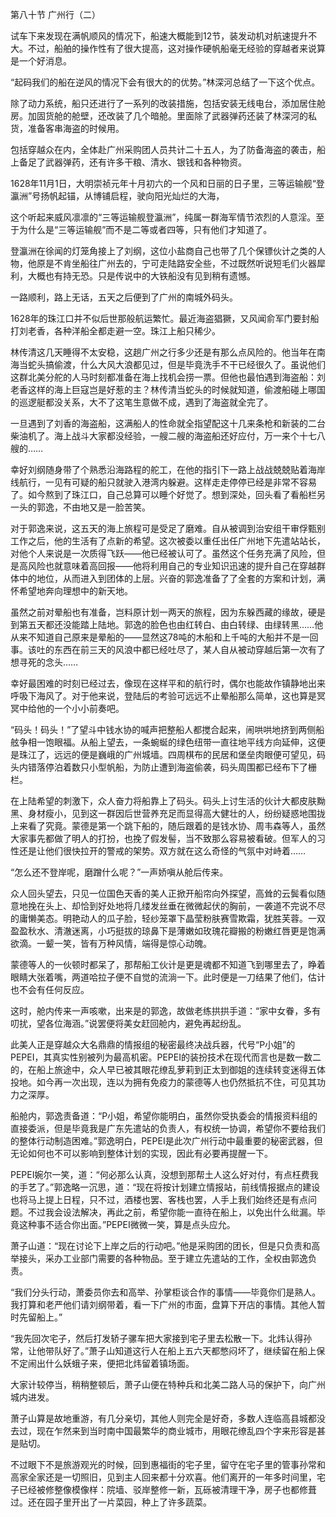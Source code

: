 

第八十节 广州行（二）

试车下来发现在满帆顺风的情况下，船速大概能到12节，装发动机对航速提升不大。不过，船舶的操作性有了很大提高，这对操作硬帆船毫无经验的穿越者来说算是一个好消息。

“起码我们的船在逆风的情况下会有很大的的优势。”林深河总结了一下这个优点。

除了动力系统，船只还进行了一系列的改装措施，包括安装无线电台，添加居住舱房。加固货舱的舱壁，还改装了几个暗舱。里面除了武器弹药还装了林深河的私货，准备客串海盗的时候用。

包括穿越众在内，全体赴广州采购团人员共计二十五人，为了防备海盗的袭击，船上备足了武器弹药，还有许多干粮、清水、银钱和各种物资。

1628年11月1日，大明崇祯元年十月初六的一个风和日丽的日子里，三等运输舰“登瀛洲”号扬帆起锚，从博铺启程，驶向阳光灿烂的大海，

这个听起来威风凛凛的“三等运输舰登瀛洲”，纯属一群海军情节浓烈的人意淫。至于为什么是“三等运输舰”而不是二等或者四等，只有他们才知道了。

登瀛洲在徐闻的灯笼角接上了刘纲，这位小盐商自己也带了几个保镖伙计之类的人物，他原是不肯坐船往广州去的，宁可走陆路安全些，不过既然听说短毛们火器犀利，大概也有持无恐。只是传说中的大铁船没有见到稍有遗憾。

一路顺利，路上无话，五天之后便到了广州的南城外码头。

1628年的珠江口并不似后世那般航运繁忙。最近海盗猖獗，又风闻俞军门要封船打刘老香，各种洋船全都走避一空。珠江上船只稀少。

林传清这几天睡得不太安稳，这趟广州之行多少还是有那么点风险的。他当年在南海当蛇头搞偷渡，什么大风大浪都见过，但是毕竟洗手不干已经很久了。虽说他们这群北美分舵的人马时刻都准备在海上找机会捞一票。但他也最怕遇到海盗船：刘老香这样的海上巨寇岂是好惹的主？林传清当蛇头的时候就知道，偷渡船碰上哪国的巡逻艇都没关系，大不了这笔生意做不成，遇到了海盗就全完了。

一旦遇到了刘香的海盗船，这满船人的性命就全指望配这十几来条枪和新装的二台柴油机了。海上战斗大家都没经验，一艘二艘的海盗船还好应付，万一来个十七八艘的……

幸好刘纲随身带了个熟悉沿海路程的舵工，在他的指引下一路上战战兢兢贴着海岸线航行，一见有可疑的船只就驶入港湾内躲避。这样走走停停已经是非常不容易了。如今熬到了珠江口，自己总算可以睡个好觉了。想到深处，回头看了看船栏另一头的郭逸，不由地又是一脸苦笑。

对于郭逸来说，这五天的海上旅程可是受足了磨难。自从被调到治安组干审俘甄别工作之后，他的生活有了点新的希望。这次被委以重任出任广州地下先遣站站长，对他个人来说是一次质得飞跃――他已经被认可了。虽然这个任务充满了风险，但是高风险也就意味着高回报――他将利用自己的专业知识迅速的提升自己在穿越群体中的地位，从而进入到团体的上层。兴奋的郭逸准备了了全套的方案和计划，满怀希望地奔向理想中的新天地。

虽然之前对晕船也有准备，岂料原计划一两天的旅程，因为东躲西藏的缘故，硬是到第五天都还没能踏上陆地。郭逸的脸色也由红转白、由白转绿、由绿转黑……他从来不知道自己原来是晕船的――显然这78吨的木船和上千吨的大船并不是一回事。该吐的东西在前三天的风浪中都已经吐尽了，某人自从被动穿越后第一次有了想寻死的念头……

幸好最困难的时刻已经过去，像现在这样平和的航行时，偶尔也能故作镇静地出来呼吸下海风了。对于他来说，登陆后的考验可远远不止晕船那么简单，这也算是冥冥中给他的一个小小前奏吧。

“码头！码头！”了望斗中钱水协的喊声把整船人都搅合起来，闹哄哄地挤到两侧船舷争相一饱眼福。从船上望去，一条蜿蜒的绿色纽带一直往地平线方向延伸，这便是珠江了，远远的便是巍峨的广州城墙。四周棋布的民居和堡垒肉眼便可望见，码头内错落停泊着数只小型帆船，为防止遭到海盗偷袭，码头周围都已经布下了栅栏。

在上陆希望的刺激下，众人奋力将船靠上了码头。码头上讨生活的伙计大都皮肤黝黑、身材瘦小，见到这一群因后世营养充足而显得高大健壮的人，纷纷疑惑地围拢上来看了究竟。蒙德是第一个跳下船的，随后跟着的是钱水协、周韦森等人，虽然大家事先都做了明人的打扮，也挽了假发髻，当不致那么容易被看破。但军人的习性还是让他们很快拉开的警戒的架势。双方就在这么奇怪的气氛中对峙着……

“怎么还不登岸呢，磨蹭什么呢？”一声娇嗔从舱后传来。

众人回头望去，只见一位国色天香的美人正掀开船帘向外探望，高耸的云鬓看似随意地挽在头上、却恰到好处地将几缕发丝垂在微微起伏的胸前，一袭道不完说不尽的庸懒美态。明艳动人的瓜子脸，轻纱笼罩下晶莹粉肤赛雪欺霜，犹胜芙蓉。一双盈盈秋水、清澈迷离，小巧挺拔的琼鼻下是薄嫩如玫瑰花瓣搬的粉嫩红唇更是饱满欲滴。一颦一笑，皆有万种风情，端得是惊心动魄。

蒙德等人的一伙顿时都呆了，那帮船工伙计是更是魂都不知道飞到哪里去了，睁着眼睛大张着嘴，两道哈拉子便不自觉的流淌一下。此时便是一刀结果了他们，估计也不会有任何反应。

这时，舱内传来一声咳嗽，出来是的郭逸，故做老练拱拱手道：“家中女眷，多有叨扰，望各位海涵。”说罢便将美女赶回舱内，避免再起纷乱。

此美人正是穿越众大名鼎鼎的情报组的秘密最终决战兵器，代号“P小姐”的PEPEI，其真实性别被列为最高机密。PEPEI的装扮技术在现代而言也是数一数二的，在船上旅途中，众人早已被其眼花缭乱萝莉到正太到御姐的连续转变迷得五体投地。如今再一次出现，连以为拥有免疫力的蒙德等人也仍然抵抗不住，可见其功力之深厚。

船舱内，郭逸责备道：“P小姐，希望你能明白，虽然你受执委会的情报资料组的直接委派，但是毕竟我是广东先遣站的负责人，有权统一协调，希望你不要给我们的整体行动制造困难。”郭逸明白，PEPEI是此次广州行动中最重要的秘密武器，但无论如何也不可以影响到整体计划的实现，因此有必要再提醒一下。

PEPEI婉尔一笑，道：“何必那么认真，没想到那帮土人这么好对付，有点枉费我的手艺了。”郭逸略一沉思，道：“现在将按计划建立情报站，前线情报据点的建设也将马上提上日程，只不过，酒楼也罢、客栈也罢，人手上我们始终还是有点问题。不过我会设法解决，再此之前，希望你能一直待在船上，以免出什么纰漏。毕竟这种事不适合你出面。”PEPEI微微一笑，算是点头应允。

萧子山道：“现在讨论下上岸之后的行动吧。”他是采购团的团长，但是只负责和高举接头，采办工业部门需要的各种物品。至于建立先遣站的工作，全权由郭逸负责。

“我们分头行动，萧委员你去和高举、孙掌柜谈合作的事情――毕竟你们是熟人。我打算和老严他们请刘纲带着，看一下广州的市面，盘算下开店的事情。其他人暂时先留船上。”

“我先回次宅子，然后打发轿子骡车把大家接到宅子里去松散一下。北炜认得孙常，让他带队好了。”萧子山知道这行人在船上五六天都憋闷坏了，继续留在船上保不定闹出什么妖蛾子来，便把北炜留着镇场面。

大家计较停当，稍稍整顿后，萧子山便在特种兵和北美二路人马的保护下，向广州城内进发。

萧子山算是故地重游，有几分亲切，其他人则完全是好奇，多数人连临高县城都没去过，现在乍然来到当时南中国最繁华的商业城市，用眼花缭乱四个字来形容是甚是贴切。

不过眼下不是旅游观光的时候，回到惠福街的宅子里，留守在宅子里的管事孙常和高家全家还是一切照旧，见到主人回来都十分欢喜。他们离开的一年多时间里，宅子已经被修整像模像样：院墙、驳岸整修一新，瓦砾被清理干净，房子也都修葺过。还在园子里开出了一片菜园，种上了许多蔬菜。

